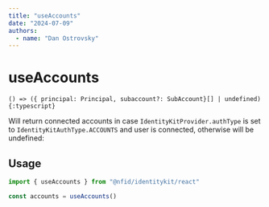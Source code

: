 ```yaml
---
title: "useAccounts"
date: "2024-07-09"
authors:
  - name: "Dan Ostrovsky"
---
```


# useAccounts

`() => ({ principal: Principal, subaccount?: SubAccount}[] | undefined){:typescript}`

Will return connected accounts in case `IdentityKitProvider.authType` is set to
`IdentityKitAuthType.ACCOUNTS` and user is connected, otherwise will be undefined:

## Usage

```typescript
import { useAccounts } from "@nfid/identitykit/react"

const accounts = useAccounts()
```

